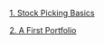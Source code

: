 [1. Stock Picking Basics](1-stock-picking.html){target="_blank"}

[2. A First Portfolio](2-first-portfolio.html){target="_blank"}
